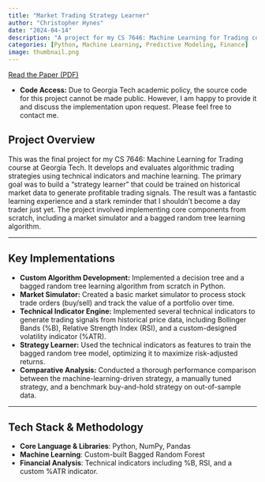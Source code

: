 ```yaml
---
title: "Market Trading Strategy Learner"
author: "Christopher Hynes"
date: "2024-04-14"
description: "A project for my CS 7646: Machine Learning for Trading course where I built and evaluated an algorithmic trading strategy using a custom-implemented bagged random forest model."
categories: [Python, Machine Learning, Predictive Modeling, Finance]
image: thumbnail.png
---
```


<i class="fa-solid fa-file-pdf"></i> [Read the Paper (PDF)](paper.pdf)

* **Code Access:** Due to Georgia Tech academic policy, the source code for this project cannot be made public. However, I am happy to provide it and discuss the implementation upon request. Please feel free to contact me.

## Project Overview

This was the final project for my CS 7646: Machine Learning for Trading course at Georgia Tech. It develops and evaluates algorithmic trading strategies using technical indicators and machine learning. The primary goal was to build a "strategy learner" that could be trained on historical market data to generate profitable trading signals. The result was a fantastic learning experience and a stark reminder that I shouldn't become a day trader just yet. The project involved implementing core components from scratch, including a market simulator and a bagged random tree learning algorithm.

---

## Key Implementations

-   **Custom Algorithm Development:** Implemented a decision tree and a bagged random tree learning algorithm from scratch in Python.
-   **Market Simulator:** Created a basic market simulator to process stock trade orders (buy/sell) and track the value of a portfolio over time.
-   **Technical Indicator Engine:** Implemented several technical indicators to generate trading signals from historical price data, including Bollinger Bands (%B), Relative Strength Index (RSI), and a custom-designed volatility indicator (%ATR).
-   **Strategy Learner:** Used the technical indicators as features to train the bagged random tree model, optimizing it to maximize risk-adjusted returns.
-   **Comparative Analysis:** Conducted a thorough performance comparison between the machine-learning-driven strategy, a manually tuned strategy, and a benchmark buy-and-hold strategy on out-of-sample data.

---

## Tech Stack & Methodology

-   **Core Language & Libraries**: Python, NumPy, Pandas
-   **Machine Learning**: Custom-built Bagged Random Forest
-   **Financial Analysis**: Technical indicators including %B, RSI, and a custom %ATR indicator.
